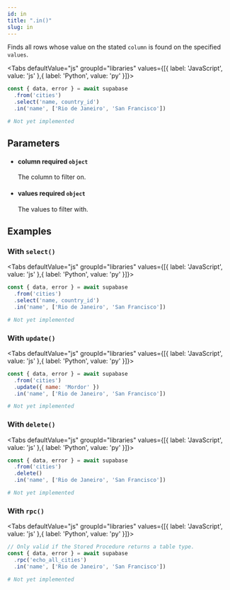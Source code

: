 ```yaml
---
id: in
title: ".in()"
slug: in
---
```



Finds all rows whose value on the stated `column` is found on the
specified `values`.

<Tabs
  defaultValue="js"
  groupId="libraries"
  values={[{ label: 'JavaScript', value: 'js' },{ label: 'Python', value: 'py' }]}>

<TabItem value="js">

```js
const { data, error } = await supabase
  .from('cities')
  .select('name, country_id')
  .in('name', ['Rio de Janeiro', 'San Francisco'])
```


</TabItem>
<TabItem value="py">

```py
# Not yet implemented
```


</TabItem>

</Tabs>

## Parameters


<ul className="method-list-group">
  
<li className="method-list-item">
  <h4 className="method-list-item-label">
    <span className="method-list-item-label-name">
      column
    </span>
    <span className="method-list-item-label-badge required">
      required
    </span>
    <span className="method-list-item-validation">
      <code>object</code>
    </span>
  </h4>
  <div class="method-list-item-description">

The column to filter on.
  
  </div>
  
</li>


<li className="method-list-item">
  <h4 className="method-list-item-label">
    <span className="method-list-item-label-name">
      values
    </span>
    <span className="method-list-item-label-badge required">
      required
    </span>
    <span className="method-list-item-validation">
      <code>object</code>
    </span>
  </h4>
  <div class="method-list-item-description">

The values to filter with.
  
  </div>
  
</li>

</ul>














## Examples

### With `select()`



<Tabs
  defaultValue="js"
  groupId="libraries"
  values={[{ label: 'JavaScript', value: 'js' },{ label: 'Python', value: 'py' }]}>

<TabItem value="js">

```js
const { data, error } = await supabase
  .from('cities')
  .select('name, country_id')
  .in('name', ['Rio de Janeiro', 'San Francisco'])
```


</TabItem>
<TabItem value="py">

```py
# Not yet implemented
```


</TabItem>

</Tabs>

### With `update()`



<Tabs
  defaultValue="js"
  groupId="libraries"
  values={[{ label: 'JavaScript', value: 'js' },{ label: 'Python', value: 'py' }]}>

<TabItem value="js">

```js
const { data, error } = await supabase
  .from('cities')
  .update({ name: 'Mordor' })
  .in('name', ['Rio de Janeiro', 'San Francisco'])
```


</TabItem>
<TabItem value="py">

```py
# Not yet implemented
```


</TabItem>

</Tabs>

### With `delete()`



<Tabs
  defaultValue="js"
  groupId="libraries"
  values={[{ label: 'JavaScript', value: 'js' },{ label: 'Python', value: 'py' }]}>

<TabItem value="js">

```js
const { data, error } = await supabase
  .from('cities')
  .delete()
  .in('name', ['Rio de Janeiro', 'San Francisco'])
```


</TabItem>
<TabItem value="py">

```py
# Not yet implemented
```


</TabItem>

</Tabs>

### With `rpc()`



<Tabs
  defaultValue="js"
  groupId="libraries"
  values={[{ label: 'JavaScript', value: 'js' },{ label: 'Python', value: 'py' }]}>

<TabItem value="js">

```js
// Only valid if the Stored Procedure returns a table type.
const { data, error } = await supabase
  .rpc('echo_all_cities')
  .in('name', ['Rio de Janeiro', 'San Francisco'])
```


</TabItem>
<TabItem value="py">

```py
# Not yet implemented
```


</TabItem>

</Tabs>